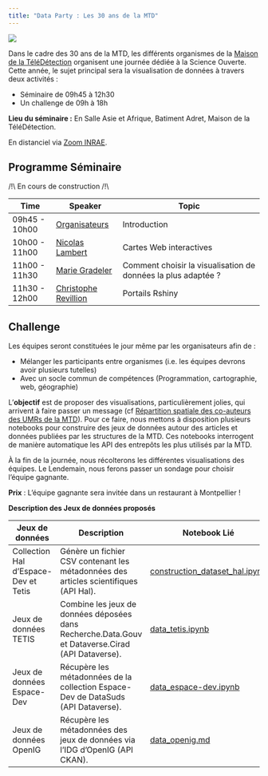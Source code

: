 ```yaml
---
title: "Data Party : Les 30 ans de la MTD"
---
```


![](https://github.com/30ans-MTD/dataparty/raw/main/readme.files/30ans_mtd.png)

Dans le cadre des 30 ans de la MTD, les différents organismes de la [Maison de la TéléDétection]() organisent une journée dédiée à la Science Ouverte. Cette année, le sujet principal sera la visualisation de données à travers deux activités :

- Séminaire de 09h45 à 12h30
- Un challenge de 09h à 18h

**Lieu du séminaire :**
En Salle Asie et Afrique, Batiment Adret, Maison de la TéléDétection.

En distanciel via [Zoom INRAE](https://inrae-fr.zoom.us/j/3650238425?pwd=dEorRHlQNTF2b1Bzb1NsVHdqUmZGdz09&omn=96030529291).


## Programme Séminaire 

/!\\ En cours de construction /!\\

| Time           | Speaker               | Topic                                        |
| -------------- | --------------------- | -------------------------------------------- |
| 09h45 - 10h00  | [Organisateurs](https://30ans-mtd.github.io/dataparty/about.html)          | Introduction                                 |
| 10h00 - 11h00  | [Nicolas Lambert](https://neocarto.hypotheses.org/nicolas-lambert)        | Cartes Web interactives                      |
| 11h00 - 11h30  | [Marie Gradeler](https://fr.linkedin.com/in/marie-gradeler)         | Comment choisir la visualisation de données la plus adaptée ?|
| 11h30 - 12h00  | [Christophe Revillion](https://www.researchgate.net/profile/Christophe-Revillion)   | Portails Rshiny                              |



## Challenge

Les équipes seront constituées le jour même par les organisateurs afin de :

- Mélanger les participants entre organismes (i.e. les équipes devrons avoir plusieurs tutelles)
- Avec un socle commun de compétences (Programmation, cartographie, web, géographie)

L'**objectif** est de proposer des visualisations, particulièrement jolies, qui arrivent à faire passer un message (cf [Répartition spatiale des co-auteurs des UMRs de la MTD](https://30ans-mtd.github.io/dataparty/idees_dataviz.html)).
Pour ce faire, nous mettons à disposition plusieurs notebooks pour construire des jeux de données autour des articles et données publiées par les structures de la MTD. Ces notebooks interrogent de manière automatique les API des entrepôts les plus utilisés par la MTD.

À la fin de la journée, nous récolterons les différentes visualisations des équipes. Le Lendemain, nous ferons passer un sondage pour choisir l'équipe gagnante.

**Prix** : L'équipe gagnante sera invitée dans un restaurant à Montpellier !

**Description des Jeux de données proposés**

| Jeux de données                        | Description                                                                                   | Notebook Lié                                         | Information Géographique                            |
| ------------------------------------ | --------------------------------------------------------------------------------------------- | ---------------------------------------------------- | --------------------------------------------------- |
| Collection Hal d'Espace-Dev et Tetis | Génère un fichier CSV contenant les métadonnées des articles scientifiques (API Hal).          | [construction_dataset_hal.ipynb](https://github.com/30ans-MTD/dataparty/blob/main/notebooks/hal_dataset.ipynb) | Les pays des adresses d'affiliation des co-auteurs       |
| Jeux de données TETIS                | Combine les jeux de données déposées dans Recherche.Data.Gouv et Dataverse.Cirad (API Dataverse). | [data_tetis.ipynb](https://github.com/30ans-MTD/dataparty/blob/main/notebooks/data_tetis.ipynb)        | Terrain d'étude quand cela est renseigné |
| Jeux de données Espace-Dev           | Récupère les métadonnées de la collection Espace-Dev de DataSuds (API Dataverse).              | [data_espace-dev.ipynb](https://github.com/30ans-MTD/dataparty/blob/main/notebooks/data_espace-dev.ipynb) | Terrain d'étude quand cela est renseigné    |
| Jeux de données OpenIG               | Récupère les métadonnées des jeux de données via l'IDG d'OpenIG (API CKAN).                   | [data_openig.md](https://github.com/30ans-MTD/dataparty/blob/main/notebooks/data_openig.ipynb)      | -  |
